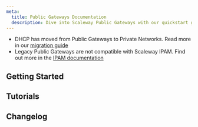 ```yaml
---
meta:
  title: Public Gateways Documentation
  description: Dive into Scaleway Public Gateways with our quickstart guides, how-tos, tutorials and more.
---
```


<Message
  type="note"
  title="Public Gateways are evolving - make sure you stay informed">
  - DHCP has moved from Public Gateways to Private Networks. Read more in our [migration guide](/vpc/reference-content/vpc-migration/)
  - Legacy Public Gateways are not compatible with Scaleway IPAM. Find out more in the [IPAM documentation](/public-gateways/concepts/#ipam)
</Message>


<ProductHeader
   productName="Public Gateway"
   productLogo="publicGateway"
   description="Public Gateways sit at the border of Private Networks, and provide your resources with a secure point of access to and from the public internet."
   url="/public-gateways/quickstart/"
   label="Public Gateway Quickstart"
/>

## Getting Started

<Grid>
    <SummaryCard
        title="Quickstart"
        icon="rocket"
        description="Learn how to create a Public Gateway and attach it to a Private Network."
        label="View Quickstart"
        url="/public-gateways/quickstart/"
    />
    <SummaryCard
        title="Concepts"
        icon="info"
        description="Core concepts that give you a better understanding of Public Gateways."
        label="View Concepts"
        url="/public-gateways/concepts/"
    />
    <SummaryCard
        title="How-tos"
        icon="help-circle-outline"
        description="Check our guides to creating and configuring Public Gateways."
        label="View How-tos"
        url="/public-gateways/how-to/"
    />
</Grid>

## Tutorials

<Grid>
    <Card
        title="Deploying Instances in a Private Network and exposing them using a Public Gateway"
        url="/tutorials/vpc-public-gateway-autoconfiguration/"
        label="Read more"
    />
    <Card
        title="Installing CockroachDB on Scaleway Instances"
        url="/tutorials/install-cockroachdb-scaleway-instances/"
        label="Read more"
    />
    <Card
        title="Dealing with load overflow between a proxmox cluster and virtual machines on an Elastic Metal Server over Scaleway Private Networks"
        url="/tutorials/load-overflow-proxmox-and-elastic-metal/"
        label="Read more"
    />
</Grid>


<ClickableBanner
    productLogo="cli"
    title="Public Gateways API"
    description="Manage Public Gateways using the Scaleway API."
    url="https://www.scaleway.com/en/developers/api/public-gateway/"
    label="Go to Public Gateways API"
/>

## Changelog

<ChangelogList
    productName="public-gateways"
    numberOfChanges={3}
/>
